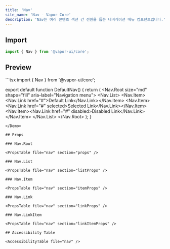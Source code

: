```yaml
---
title: 'Nav'
site_name: 'Nav - Vapor Core'
description: 'Nav는 여러 콘텐츠 섹션 간 전환을 돕는 네비게이션 메뉴 컴포넌트입니다.'
---
```


## Import

```js
import { Nav } from '@vapor-ui/core';
```

## Preview

<Demo name="default-nav">
```tsx
import { Nav } from '@vapor-ui/core';

export default function DefaultNav() {
    return (
        <Nav.Root size="md" shape="fill" aria-label="Navigation menu">
            <Nav.List>
                <Nav.Item><Nav.Link href="#">Default Link</Nav.Link></Nav.Item>
                <Nav.Item><Nav.Link href="#" selected>Selected Link</Nav.Link></Nav.Item>
                <Nav.Item><Nav.Link href="#" disabled>Disabled Link</Nav.Link></Nav.Item>
            </Nav.List>
        </Nav.Root>
    );
}
```
</Demo>

## Props

### Nav.Root

<PropsTable file="nav" section="props" />

### Nav.List

<PropsTable file="nav" section="listProps" />

### Nav.Item

<PropsTable file="nav" section="itemProps" />

### Nav.Link

<PropsTable file="nav" section="linkProps" />

### Nav.LinkItem

<PropsTable file="nav" section="linkItemProps" />

## Accessibility Table

<AccessibilityTable file="nav" />
